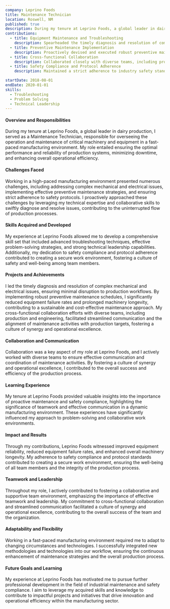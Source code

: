 ```yaml
---
company: Leprino Foods
title: Maintenance Technician
location: Roswell, NM
published: true
description: During my tenure at Leprino Foods, a global leader in dairy production, I played a pivotal role as a Maintenance Technician, overseeing the smooth operation and upkeep of critical machinery and equipment within a high-paced manufacturing environment. Through my proactive approach and technical expertise, I consistently ensured the optimal performance and reliability of essential production systems, effectively minimizing downtime and bolstering overall operational efficiency.
contributions:
  - title: Equipment Maintenance and Troubleshooting
    description: Spearheaded the timely diagnosis and resolution of complex mechanical and electrical issues, demonstrating proficiency in swiftly identifying and addressing root causes to maintain seamless production workflows.
  - title: Preventive Maintenance Implementation
    description: Proactively devised and executed robust preventive maintenance schedules, significantly reducing equipment failure rates and enhancing overall machinery longevity, thus contributing to a cost-effective and sustainable maintenance strategy.
  - title: Cross-functional Collaboration
    description: Collaborated closely with diverse teams, including production and engineering, to facilitate streamlined communication and ensure the alignment of maintenance activities with production targets, fostering a culture of synergy and operational excellence.
  - title: Safety Compliance and Protocol Adherence
    description: Maintained a strict adherence to industry safety standards and best practices, actively contributing to the creation of a secure and compliant work environment, essential for ensuring the well-being of all team members and the integrity of the production process.

startDate: 2018-08-01
endDate: 2020-01-01
skills:
  - Troubleshooting
  - Problem Solving
  - Technical Leadership
---
```


#### Overview and Responsibilities

During my tenure at Leprino Foods, a global leader in dairy production, I served as a Maintenance Technician, responsible for overseeing the operation and maintenance of critical machinery and equipment in a fast-paced manufacturing environment. My role entailed ensuring the optimal performance and reliability of production systems, minimizing downtime, and enhancing overall operational efficiency.

#### Challenges Faced

Working in a high-paced manufacturing environment presented numerous challenges, including addressing complex mechanical and electrical issues, implementing effective preventive maintenance strategies, and ensuring strict adherence to safety protocols. I proactively approached these challenges by leveraging my technical expertise and collaborative skills to swiftly diagnose and resolve issues, contributing to the uninterrupted flow of production processes.

#### Skills Acquired and Developed

My experience at Leprino Foods allowed me to develop a comprehensive skill set that included advanced troubleshooting techniques, effective problem-solving strategies, and strong technical leadership capabilities. Additionally, my dedication to safety compliance and protocol adherence contributed to creating a secure work environment, fostering a culture of safety and well-being among team members.

#### Projects and Achievements

I led the timely diagnosis and resolution of complex mechanical and electrical issues, ensuring minimal disruption to production workflows. By implementing robust preventive maintenance schedules, I significantly reduced equipment failure rates and prolonged machinery longevity, contributing to a sustainable and cost-effective maintenance approach. My cross-functional collaboration efforts with diverse teams, including production and engineering, facilitated streamlined communication and the alignment of maintenance activities with production targets, fostering a culture of synergy and operational excellence.

#### Collaboration and Communication

Collaboration was a key aspect of my role at Leprino Foods, and I actively worked with diverse teams to ensure effective communication and coordination of maintenance activities. By fostering a culture of synergy and operational excellence, I contributed to the overall success and efficiency of the production process.

#### Learning Experience

My tenure at Leprino Foods provided valuable insights into the importance of proactive maintenance and safety compliance, highlighting the significance of teamwork and effective communication in a dynamic manufacturing environment. These experiences have significantly influenced my approach to problem-solving and collaborative work environments.

#### Impact and Results

Through my contributions, Leprino Foods witnessed improved equipment reliability, reduced equipment failure rates, and enhanced overall machinery longevity. My adherence to safety compliance and protocol standards contributed to creating a secure work environment, ensuring the well-being of all team members and the integrity of the production process.

#### Teamwork and Leadership

Throughout my role, I actively contributed to fostering a collaborative and supportive team environment, emphasizing the importance of effective teamwork and leadership. My commitment to cross-functional collaboration and streamlined communication facilitated a culture of synergy and operational excellence, contributing to the overall success of the team and the organization.

#### Adaptability and Flexibility

Working in a fast-paced manufacturing environment required me to adapt to changing circumstances and technologies. I successfully integrated new methodologies and technologies into our workflow, ensuring the continuous enhancement of maintenance strategies and the overall production process.

#### Future Goals and Learning

My experience at Leprino Foods has motivated me to pursue further professional development in the field of industrial maintenance and safety compliance. I aim to leverage my acquired skills and knowledge to contribute to impactful projects and initiatives that drive innovation and operational efficiency within the manufacturing sector.
